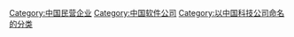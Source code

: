 {{奇虎}}
[[Category:中国民营企业|Category:中国民营企业]]
[[Category:中国软件公司|Category:中国软件公司]]
[[Category:以中国科技公司命名的分类|Category:以中国科技公司命名的分类]]